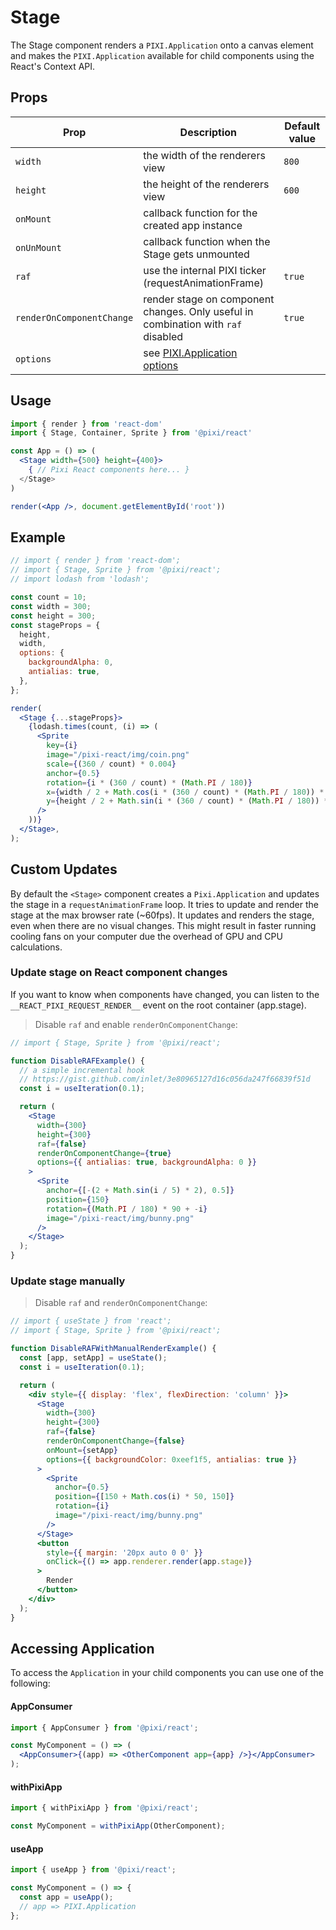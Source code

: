 # Stage

The Stage component renders a `PIXI.Application` onto a canvas element and makes the `PIXI.Application` available for child components using the React's Context API.

## Props

| Prop                      | Description                                                                                | Default value |
| ------------------------- | ------------------------------------------------------------------------------------------ | ------------- |
| `width`                   | the width of the renderers view                                                            | `800`         |
| `height`                  | the height of the renderers view                                                           | `600`         |
| `onMount`                 | callback function for the created app instance                                             |               |
| `onUnMount`               | callback function when the Stage gets unmounted                                            |               |
| `raf`                     | use the internal PIXI ticker (requestAnimationFrame)                                       | `true`        |
| `renderOnComponentChange` | render stage on component changes. Only useful in combination with `raf` disabled          | `true`        |
| `options`                 | see [PIXI.Application options](https://pixijs.download/release/docs/PIXI.Application.html) |               |

## Usage

```jsx
import { render } from 'react-dom'
import { Stage, Container, Sprite } from '@pixi/react'

const App = () => (
  <Stage width={500} height={400}>
    { // Pixi React components here... }
  </Stage>
)

render(<App />, document.getElementById('root'))
```

## Example

```jsx live noInline
// import { render } from 'react-dom';
// import { Stage, Sprite } from '@pixi/react';
// import lodash from 'lodash';

const count = 10;
const width = 300;
const height = 300;
const stageProps = {
  height,
  width,
  options: {
    backgroundAlpha: 0,
    antialias: true,
  },
};

render(
  <Stage {...stageProps}>
    {lodash.times(count, (i) => (
      <Sprite
        key={i}
        image="/pixi-react/img/coin.png"
        scale={(360 / count) * 0.004}
        anchor={0.5}
        rotation={i * (360 / count) * (Math.PI / 180)}
        x={width / 2 + Math.cos(i * (360 / count) * (Math.PI / 180)) * 100}
        y={height / 2 + Math.sin(i * (360 / count) * (Math.PI / 180)) * 100}
      />
    ))}
  </Stage>,
);
```

## Custom Updates

By default the `<Stage>` component creates a `Pixi.Application` and updates the stage in a `requestAnimationFrame` loop.
It tries to update and render the stage at the max browser rate (~60fps).
It updates and renders the stage, even when there are no visual changes.
This might result in faster running cooling fans on your computer due the overhead of GPU and CPU calculations.

### Update stage on React component changes

If you want to know when components have changed, you can listen to the `__REACT_PIXI_REQUEST_RENDER__` event on the root container (app.stage).

> Disable `raf` and enable `renderOnComponentChange`:

```jsx live
// import { Stage, Sprite } from '@pixi/react';

function DisableRAFExample() {
  // a simple incremental hook
  // https://gist.github.com/inlet/3e80965127d16c056da247f66839f51d
  const i = useIteration(0.1);

  return (
    <Stage
      width={300}
      height={300}
      raf={false}
      renderOnComponentChange={true}
      options={{ antialias: true, backgroundAlpha: 0 }}
    >
      <Sprite
        anchor={[-(2 + Math.sin(i / 5) * 2), 0.5]}
        position={150}
        rotation={(Math.PI / 180) * 90 + -i}
        image="/pixi-react/img/bunny.png"
      />
    </Stage>
  );
}
```

### Update stage manually

> Disable `raf` and `renderOnComponentChange`:

```jsx live
// import { useState } from 'react';
// import { Stage, Sprite } from '@pixi/react';

function DisableRAFWithManualRenderExample() {
  const [app, setApp] = useState();
  const i = useIteration(0.1);

  return (
    <div style={{ display: 'flex', flexDirection: 'column' }}>
      <Stage
        width={300}
        height={300}
        raf={false}
        renderOnComponentChange={false}
        onMount={setApp}
        options={{ backgroundColor: 0xeef1f5, antialias: true }}
      >
        <Sprite
          anchor={0.5}
          position={[150 + Math.cos(i) * 50, 150]}
          rotation={i}
          image="/pixi-react/img/bunny.png"
        />
      </Stage>
      <button
        style={{ margin: '20px auto 0 0' }}
        onClick={() => app.renderer.render(app.stage)}
      >
        Render
      </button>
    </div>
  );
}
```

## Accessing Application

To access the `Application` in your child components you can use one of the following:

#### AppConsumer

```jsx
import { AppConsumer } from '@pixi/react';

const MyComponent = () => (
  <AppConsumer>{(app) => <OtherComponent app={app} />}</AppConsumer>
);
```

#### withPixiApp

```jsx
import { withPixiApp } from '@pixi/react';

const MyComponent = withPixiApp(OtherComponent);
```

#### useApp

```jsx
import { useApp } from '@pixi/react';

const MyComponent = () => {
  const app = useApp();
  // app => PIXI.Application
};
```
